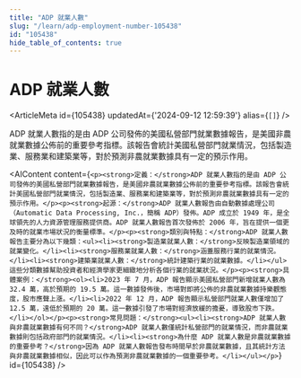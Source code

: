```yaml
---
title: "ADP 就業人數"
slug: "/learn/adp-employment-number-105438"
id: "105438"
hide_table_of_contents: true
---
```



# ADP 就業人數

<ArticleMeta id={105438} updatedAt={'2024-09-12 12:59:39'} alias={`[]`} />
<div className='border-solid border-b border-t-0 my-4 border-[var(--ifm-color-gray-300)]' />

ADP 就業人數指的是由 ADP 公司發佈的美國私營部門就業數據報告，是美國非農就業數據公佈前的重要參考指標。該報告會統計美國私營部門就業情況，包括製造業、服務業和建築業等，對於預測非農就業數據具有一定的預示作用。

<AIContent content={`<p><strong>定義：</strong>ADP 就業人數指的是由 ADP 公司發佈的美國私營部門就業數據報告，是美國非農就業數據公佈前的重要參考指標。該報告會統計美國私營部門就業情況，包括製造業、服務業和建築業等，對於預測非農就業數據具有一定的預示作用。</p><p><strong>起源：</strong>ADP 就業人數報告由自動數據處理公司（Automatic Data Processing, Inc.，簡稱 ADP）發佈。ADP 成立於 1949 年，是全球領先的人力資源管理服務提供商。ADP 就業人數報告首次發佈於 2006 年，旨在提供一個更及時的就業市場狀況的衡量標準。</p><p><strong>類別與特點：</strong>ADP 就業人數報告主要分為以下幾類：<ul><li><strong>製造業就業人數：</strong>反映製造業領域的就業變化。</li><li><strong>服務業就業人數：</strong>涵蓋服務行業的就業情況。</li><li><strong>建築業就業人數：</strong>統計建築行業的就業數據。</li></ul>這些分類數據幫助投資者和經濟學家更細緻地分析各個行業的就業狀況。</p><p><strong>具體案例：</strong><ol><li>2023 年 7 月，ADP 報告顯示美國私營部門新增就業人數為 32.4 萬，高於預期的 19.5 萬。這一數據發佈後，市場對即將公佈的非農就業數據持樂觀態度，股市應聲上漲。</li><li>2022 年 12 月，ADP 報告顯示私營部門就業人數僅增加了 12.5 萬，遠低於預期的 20 萬。這一數據引發了市場對經濟放緩的擔憂，導致股市下跌。</li></ol></p><p><strong>常見問題：</strong><ul><li><strong>ADP 就業人數與非農就業數據有何不同？</strong>ADP 就業人數僅統計私營部門的就業情況，而非農就業數據則包括政府部門的就業情況。</li><li><strong>為什麼 ADP 就業人數是非農就業數據的重要參考？</strong>因為 ADP 就業人數報告發布時間早於非農就業數據，且其統計方法與非農就業數據相似，因此可以作為預測非農就業數據的一個重要參考。</li></ul></p>`} id={105438} />
